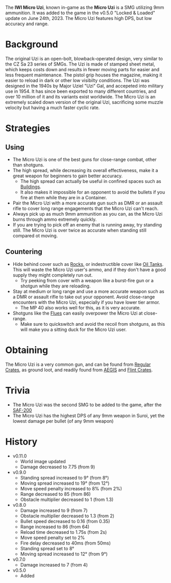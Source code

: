 The **IWI Micro Uzi**, known in-game as the **Micro Uzi** is a SMG utilizing 9mm ammunition. It was added to the game in the v0.5.0 "Locked & Loaded" update on June 24th, 2023. The Micro Uzi features high DPS, but low accuracy and range.

# Background
The original Uzi is an open-bolt, blowback-operated design, very similar to the CZ Sa 23 series of SMGs. The Uzi is made of stamped sheet metal, which keeps costs down and results in fewer moving parts for easier and less frequent maintenance. The pistol grip houses the magazine, making it easier to reload in dark or other low visibilty conditions. The Uzi was designed in the 1940s by Major Uziel "Uzi" Gal, and accepeted into military use in 1954. It has since been exported to many different countries, and over 10 million of it and its variants exist worldwide. The Micro Uzi is an extremely scaled down version of the original Uzi, sacrificing some muzzle velocity but having a much faster cyclic rate.

# Strategies
## Using
- The Micro Uzi is one of the best guns for close-range combat, other than shotguns.
- The high spread, while decreasing its overall effectiveness, make it a great weapon for beginners to gain better accuracy.
    - The high spread can actually be useful in confined spaces such as [Buildings](/buildings).
    - It also makes it impossible for an opponent to avoid the bullets if you fire at them while they are in a Container.
- Pair the Micro Uzi with a more accurate gun such as DMR or an assault rifle to cover long range engagements that the Micro Uzi can't reach.
- Always pick up as much 9mm ammunition as you can, as the Micro Uzi burns through ammo extremely quickly.
- If you are trying to pick off an enemy that is running away, try standing still. The Micro Uzi is over twice as accurate when standing still compared ot moving.

## Countering
- Hide behind cover such as [Rocks](/obstacles/rock), or indestructible cover like [Oil Tanks](/obstacles/oil_tank). This will waste the Micro Uzi user's ammo, and if they don't have a good supply they might completely run out.
    - Try peeking from cover with a weapon like a burst-fire gun or a shotgun while they are reloading.
- Stay at medium or long range and use a more accurate weapon such as a DMR or assault rifle to take out your opponent. Avoid close-range encounters with the Micro Uzi, especially if you have lower tier armor.
    - The MP 40 also works well for this, as it is very accurate.
- Shotguns like the [Flues](weapons/guns/flues) can easily overpower the Micro Uzi at close-range.
    - Make sure to quickswitch and avoid the recoil from shotguns, as this will make you a sitting duck for the Micro Uzi user.

# Obtaining
The Micro Uzi is a very common gun, and can be found from [Regular Crates](/obstacles/regular_crate), as ground loot, and readily found from [AEGIS](/obstacles/aegis_crate) and [Flint Crates](/obstacles/flint_crate).

# Trivia
- The Micro Uzi was the second SMG to be added to the game, after the [SAF-200](weapons/guns/saf200)
- The Micro Uzi has the highest DPS of any 9mm weapon in Suroi, yet the lowest damage per bullet (of any 9mm weapon)

# History
- v0.11.0
    - World image updated
    - Damage decreased to 7.75 (from 9)
- v0.9.0
    - Standing spread increased to 9° (from 8°)
    - Moving spread increased to 19° (from 12°)
    - Move speed penalty increased to 8% (from 2%)
    - Range decreased to 85 (from 86)
    - Obstacle multiplier decreased to 1 (from 1.3)
- v0.8.0
    - Damage increased to 9 (from 7)
    - Obstacle multiplier decreased to 1.3 (from 2)
    - Bullet speed decreased to 0.16 (from 0.35)
    - Range increased to 86 (from 64)
    - Reload time decreased to 1.75s (from 2s)
    - Move speed penalty set to 2%
    - Fire delay decreased to 40ms (from 50ms)
    - Standing spread set to 8° 
    - Moving spread increased to 12° (from 9°)
- v0.7.0
    - Damage increased to 7 (from 4)
- v0.5.0
    - Added

